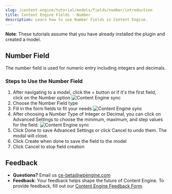 ```yaml
---
slug: /content-engine/tutorial/models/fields/number/introduction
title: Content Engine Fields - Number
description: Learn how to use Number Fields in Content Engine.
---
```


**Note**: These tutorials assume that you have already installed the plugin and created a model.

## Number Field

The number field is used for numeric entry including integers and decimals.

### Steps to Use the Number Field

1. After navigating to a model, click the + button or if it's the first field, click on the Number option
![Content Engine sync](../../../../images/Screen_Shot_2021-09-01_at_12.04.05_PM.png)
2. Choose the Number Field type
3. Fill in the form fields to fit your needs
![Content Engine sync](../../../../images/Screen_Shot_2021-09-01_at_12.05.01_PM.png)
4. After choosing a Number Type of Integer or Decimal, you can click on Advanced Settings to choose the minimum, maximum, and step values for the field.
![Content Engine sync](../../../../images/Screen_Shot_2021-09-01_at_12.05.33_PM.png)
5. Click Done to save Advanced Settings or click Cancel to undo them. The modal will close.
6. Click Create when done to save the field to the model
7. Click Cancel to stop field creation

## Feedback

- **Questions?** Email us ce-beta@wpengine.com
- **Feedback**: Your feedback helps shape the future of Content Engine. To provide feedback, fill out our [Content Engine Feedback Form](https://docs.google.com/forms/d/e/1FAIpQLSecvuZ_EMiTIOlTSwcW1JnPQcFbAcCOwGlhURkzBI8Ps9vFzA/viewform).
